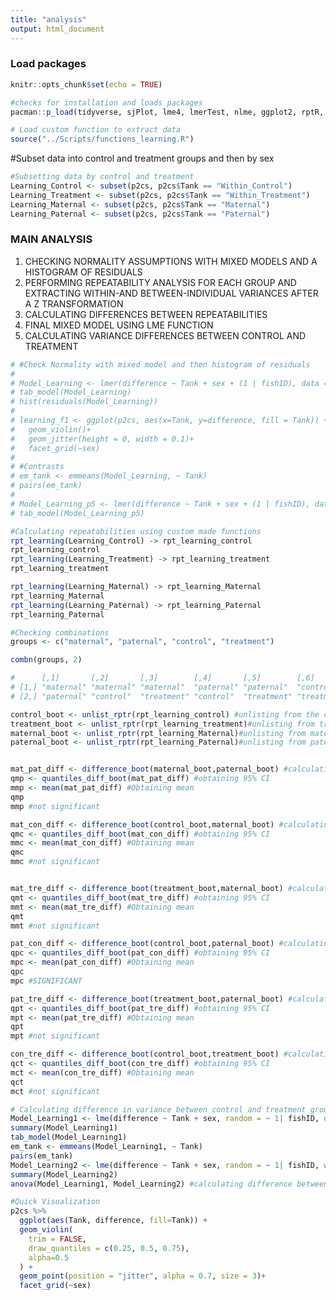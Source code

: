 ```yaml
---
title: "analysis"
output: html_document
---
```


### Load packages
```r
knitr::opts_chunk$set(echo = TRUE)

#checks for installation and loads packages
pacman::p_load(tidyverse, sjPlot, lme4, lmerTest, nlme, ggplot2, rptR, emmeans, wesanderson, ggpubr, extrafonts, stargazer, patchwork)         

# Load custom function to extract data 
source("../Scripts/functions_learning.R")
```

#Subset data into control and treatment groups and then by sex
```r
#Subsetting data by control and treatment
Learning_Control <- subset(p2cs, p2cs$Tank == "Within_Control") 
Learning_Treatment <- subset(p2cs, p2cs$Tank == "Within_Treatment") 
Learning_Maternal <- subset(p2cs, p2cs$Tank == "Maternal") 
Learning_Paternal <- subset(p2cs, p2cs$Tank == "Paternal") 
```

### MAIN ANALYSIS 
1) CHECKING NORMALITY ASSUMPTIONS WITH MIXED MODELS AND A HISTOGRAM OF RESIDUALS
2) PERFORMING REPEATABILITY ANALYSIS FOR EACH GROUP AND EXTRACTING WITHIN-AND BETWEEN-INDIVIDUAL VARIANCES AFTER A Z TRANSFORMATION
3) CALCULATING DIFFERENCES BETWEEN REPEATABILITIES
4) FINAL MIXED MODEL USING LME FUNCTION
5) CALCULATING VARIANCE DIFFERENCES BETWEEN CONTROL AND TREATMENT

```r
# #Check Normality with mixed model and then histogram of residuals
# 
# Model_Learning <- lmer(difference ~ Tank + sex + (1 | fishID), data = p2cs) 
# tab_model(Model_Learning)
# hist(residuals(Model_Learning)) 
# 
# learning_f1 <- ggplot(p2cs, aes(x=Tank, y=difference, fill = Tank)) + 
#   geom_violin()+
#   geom_jitter(height = 0, width = 0.1)+
#   facet_grid(~sex)
# 
# #Contrasts 
# em_tank <- emmeans(Model_Learning, ~ Tank) 
# pairs(em_tank)
# 
# Model_Learning_p5 <- lmer(difference ~ Tank + sex + (1 | fishID), data = p5cs) 
# tab_model(Model_Learning_p5)

#Calculating repeatabilities using custom made functions
rpt_learning(Learning_Control) -> rpt_learning_control
rpt_learning_control
rpt_learning(Learning_Treatment) -> rpt_learning_treatment
rpt_learning_treatment

rpt_learning(Learning_Maternal) -> rpt_learning_Maternal
rpt_learning_Maternal
rpt_learning(Learning_Paternal) -> rpt_learning_Paternal
rpt_learning_Paternal

#Checking combinations
groups <- c("maternal", "paternal", "control", "treatment")

combn(groups, 2)

#      [,1]       [,2]       [,3]        [,4]       [,5]        [,6]       
# [1,] "maternal" "maternal" "maternal"  "paternal" "paternal"  "control"  
# [2,] "paternal" "control"  "treatment" "control"  "treatment" "treatment"

control_boot <- unlist_rptr(rpt_learning_control) #unlisting from the control tanks
treatment_boot <- unlist_rptr(rpt_learning_treatment)#unlisting from treatment tanks
maternal_boot <- unlist_rptr(rpt_learning_Maternal)#unlisting from maternal tanks
paternal_boot <- unlist_rptr(rpt_learning_Paternal)#unlisting from paternal tanks


mat_pat_diff <- difference_boot(maternal_boot,paternal_boot) #calculating the difference
qmp <- quantiles_diff_boot(mat_pat_diff) #obtaining 95% CI
mmp <- mean(mat_pat_diff) #Obtaining mean
qmp
mmp #not significant

mat_con_diff <- difference_boot(control_boot,maternal_boot) #calculating the difference
qmc <- quantiles_diff_boot(mat_con_diff) #obtaining 95% CI
mmc <- mean(mat_con_diff) #Obtaining mean
qmc
mmc #not significant


mat_tre_diff <- difference_boot(treatment_boot,maternal_boot) #calculating the difference
qmt <- quantiles_diff_boot(mat_tre_diff) #obtaining 95% CI
mmt <- mean(mat_tre_diff) #Obtaining mean
qmt
mmt #not significant

pat_con_diff <- difference_boot(control_boot,paternal_boot) #calculating the difference
qpc <- quantiles_diff_boot(pat_con_diff) #obtaining 95% CI
mpc <- mean(pat_con_diff) #Obtaining mean
qpc
mpc #SIGNIFICANT

pat_tre_diff <- difference_boot(treatment_boot,paternal_boot) #calculating the difference
qpt <- quantiles_diff_boot(pat_tre_diff) #obtaining 95% CI
mpt <- mean(pat_tre_diff) #Obtaining mean
qpt
mpt #not significant

con_tre_diff <- difference_boot(control_boot,treatment_boot) #calculating the difference
qct <- quantiles_diff_boot(con_tre_diff) #obtaining 95% CI
mct <- mean(con_tre_diff) #Obtaining mean
qct
mct #not significant

# Calculating difference in variance between control and treatment groups
Model_Learning1 <- lme(difference ~ Tank + sex, random = ~ 1| fishID, data = p2cs, na.action=na.exclude) #mixed model without variance structure
summary(Model_Learning1)
tab_model(Model_Learning1)
em_tank <- emmeans(Model_Learning1, ~ Tank) 
pairs(em_tank)
Model_Learning2 <- lme(difference ~ Tank + sex, random = ~ 1| fishID, weights = varIdent(form=~1|Tank), data = p2cs, na.action=na.exclude) #mixed model with variance structure varIdent
summary(Model_Learning2)
anova(Model_Learning1, Model_Learning2) #calculating difference between two models to find difference in variance

#Quick Visualization
p2cs %>%
  ggplot(aes(Tank, difference, fill=Tank)) +
  geom_violin(
    trim = FALSE,
    draw_quantiles = c(0.25, 0.5, 0.75), 
    alpha=0.5
  ) + 
  geom_point(position = "jitter", alpha = 0.7, size = 3)+
  facet_grid(~sex)
```



